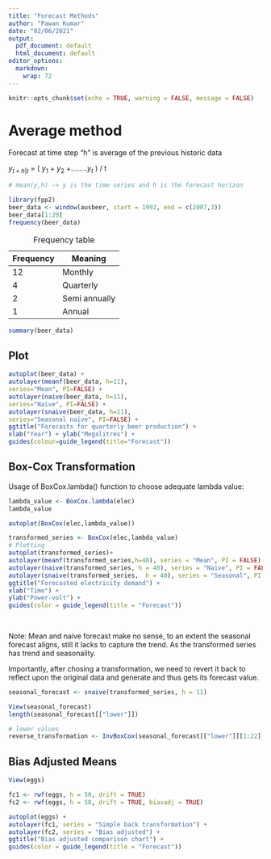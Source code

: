 ```yaml
---
title: "Forecast Methods"
author: "Pawan Kumar"
date: "02/06/2021"
output:
  pdf_document: default
  html_document: default
editor_options:
  markdown:
    wrap: 72
---
```


```r
knitr::opts_chunk$set(echo = TRUE, warning = FALSE, message = FALSE)
```

# Average method

Forecast at time step "h" is average of the previous historic data

$y_{t+h|t}$ = ( $y_1$ + $y_2$ +........$y_t$ ) / t

```r
# mean(y,h) -> y is the time series and h is the forecast horizon

library(fpp2)
beer_data <- window(ausbeer, start = 1992, end = c(2007,3))
beer_data[1:20]
frequency(beer_data) 
```

| Frequency | Meaning       |
|-----------|---------------|
| 12        | Monthly       |
| 4         | Quarterly     |
| 2         | Semi annually |
| 1         | Annual        |

: Frequency table

```r
summary(beer_data)

```

## Plot

```r

autoplot(beer_data) +
autolayer(meanf(beer_data, h=11),
series="Mean", PI=FALSE) +
autolayer(naive(beer_data, h=11),
series="Naïve", PI=FALSE) +
autolayer(snaive(beer_data, h=11),
series="Seasonal naïve", PI=FALSE) +
ggtitle("Forecasts for quarterly beer production") +
xlab("Year") + ylab("Megalitres") +
guides(colour=guide_legend(title="Forecast"))
```

## Box-Cox Transformation

Usage of BoxCox.lambda() function to choose adequate lambda value:

```r

lambda_value <- BoxCox.lambda(elec)
lambda_value

autoplot(BoxCox(elec,lambda_value))
```

```r
transformed_series <- BoxCox(elec,lambda_value)
# Plotting
autoplot(transformed_series)+
autolayer(meanf(transformed_series,h=40), series = "Mean", PI = FALSE) +
autolayer(naive(transformed_series, h = 40), series = "Naive", PI = FALSE) +
autolayer(snaive(transformed_series,  h = 40), series = "Seasonal", PI = FALSE)+
ggtitle("Forecasted electricity demand") +
xlab("Time") +
ylab("Power-volt") +
guides(color = guide_legend(title = "Forecast"))
  
  

```

Note: Mean and naive forecast make no sense, to an extent the seasonal
forecast aligns, still it lacks to capture the trend. As the transformed
series has trend and seasonality.

Importantly, after chosing a transformation, we need to revert it back
to reflect upon the original data and generate and thus gets its
forecast value.

```r

seasonal_forecast <- snaive(transformed_series, h = 11)

View(seasonal_forecast)
length(seasonal_forecast[["lower"]])

# lower values
reverse_transformation <- InvBoxCox(seasonal_forecast[["lower"]][1:22], lambda_value)
```

## Bias Adjusted Means

```r
View(eggs)

fc1 <- rwf(eggs, h = 50, drift = TRUE)
fc2 <- rwf(eggs, h = 50, drift = TRUE, biasadj = TRUE)

autoplot(eggs) +
autolayer(fc1, series = "Simple back transformation") +
autolayer(fc2, series = "Bias adjusted") +
ggtitle("Bias adjusted comparison chart") +
guides(color = guide_legend(title = "Forecast"))



```
